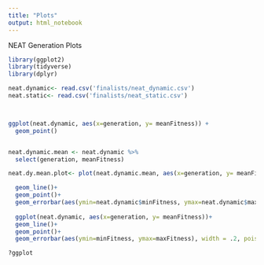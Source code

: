 ```yaml
---
title: "Plots"
output: html_notebook
---
```




NEAT Generation Plots
```r
library(ggplot2)
library(tidyverse)
library(dplyr)

neat.dynamic<- read.csv('finalists/neat_dynamic.csv')
neat.static<- read.csv('finalists/neat_static.csv')



ggplot(neat.dynamic, aes(x=generation, y= meanFitness)) + 
  geom_point()


neat.dynamic.mean <- neat.dynamic %>%
  select(generation, meanFitness)

neat.dy.mean.plot<- plot(neat.dynamic.mean, aes(x=generation, y= meanFitness))

  geom_line()+
  geom_point()+
  geom_errorbar(aes(ymin=neat.dynamic$minFitness, ymax=neat.dynamic$maxFitness), width = .2, poisition = position_dodge(0.05))
  
  ggplot(neat.dynamic, aes(x=generation, y= meanFitness))+
  geom_line()+
  geom_point()+
  geom_errorbar(aes(ymin=minFitness, ymax=maxFitness), width = .2, poisition = position_dodge(0.05))

?ggplot

```

